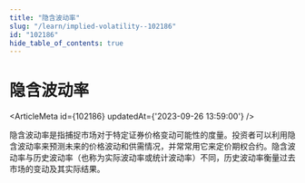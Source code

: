 ```yaml
---
title: "隐含波动率"
slug: "/learn/implied-volatility--102186"
id: "102186"
hide_table_of_contents: true
---
```



# 隐含波动率

<ArticleMeta id={102186} updatedAt={'2023-09-26 13:59:00'} />
<div className='border-solid border-b border-t-0 my-4 border-[var(--ifm-color-gray-300)]' />

隐含波动率是指捕捉市场对于特定证券价格变动可能性的度量。投资者可以利用隐含波动率来预测未来的价格波动和供需情况，并常常用它来定价期权合约。隐含波动率与历史波动率（也称为实际波动率或统计波动率）不同，历史波动率衡量过去市场的变动及其实际结果。
